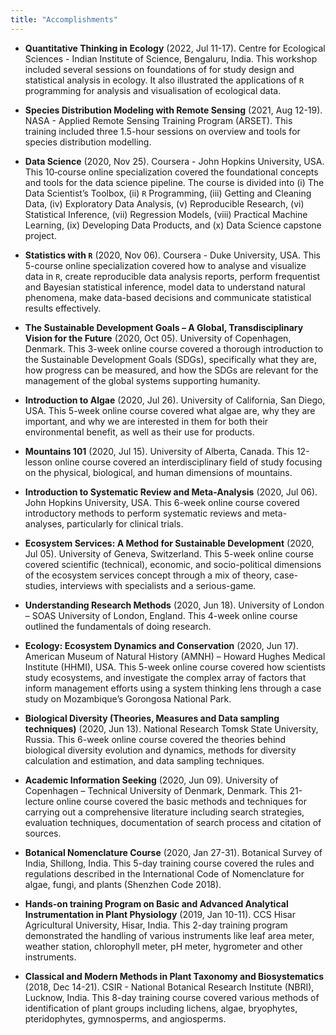 ```yaml
---
title: "Accomplishments"
---
```


- **Quantitative Thinking in Ecology** (2022, Jul 11-17). Centre for Ecological Sciences - Indian Institute of Science, Bengaluru, India. This workshop included several sessions on foundations of for study design and statistical analysis in ecology. It also illustrated the applications of `R` programming for analysis and visualisation of ecological data.

- **Species Distribution Modeling with Remote Sensing** (2021, Aug 12-19). NASA - Applied Remote Sensing Training Program (ARSET). This training included three 1.5-hour sessions on overview and tools for species distribution modelling.

- **Data Science** (2020, Nov 25). Coursera - John Hopkins University, USA. This 10‑course online specialization covered the foundational concepts and tools for the data science pipeline. The course is divided into (i) The Data Scientist’s Toolbox, (ii) `R` Programming, (iii) Getting and Cleaning Data, (iv) Exploratory Data Analysis, (v) Reproducible Research, (vi) Statistical Inference, (vii) Regression Models, (viii) Practical Machine Learning, (ix) Developing Data Products, and (x) Data Science capstone project. 

- **Statistics with `R`** (2020, Nov 06). Coursera - Duke University, USA. This 5-course online specialization covered how to analyse and visualize data in `R`, create reproducible data analysis reports, perform frequentist and Bayesian statistical inference, model data to understand natural phenomena, make data-based decisions and communicate statistical results effectively.

- **The Sustainable Development Goals – A Global, Transdisciplinary Vision for the Future** (2020, Oct 05). University of Copenhagen, Denmark. This 3-week online course covered a thorough introduction to the Sustainable Development Goals (SDGs), specifically what they are, how progress can be measured, and how the SDGs are relevant for the management of the global systems supporting humanity.

- **Introduction to Algae** (2020, Jul 26). University of California, San Diego, USA. This 5-week online course covered what algae are, why they are important, and why we are interested in them for both their environmental benefit, as well as their use for products.

- **Mountains 101** (2020, Jul 15). University of Alberta, Canada. This 12-lesson online course covered an interdisciplinary field of study focusing on the physical, biological, and human dimensions of mountains.

- **Introduction to Systematic Review and Meta-Analysis** (2020, Jul 06). John Hopkins University, USA. This 6-week online course covered introductory methods to perform systematic reviews and meta-analyses, particularly for clinical trials.

- **Ecosystem Services: A Method for Sustainable Development** (2020, Jul 05). University of Geneva, Switzerland. This 5-week online course covered scientific (technical), economic, and socio-political dimensions of the ecosystem services concept through a mix of theory, case-studies, interviews with specialists and a serious-game.

- **Understanding Research Methods** (2020, Jun 18). University of London -- SOAS University of London, England. This 4-week online course outlined the fundamentals of doing research.

- **Ecology: Ecosystem Dynamics and Conservation** (2020, Jun 17). American Museum of Natural History (AMNH) -- Howard Hughes Medical Institute (HHMI), USA. This 5-week online course covered how scientists study ecosystems, and investigate the complex array of factors that inform management efforts using a system thinking lens through a case study on Mozambique's Gorongosa National Park.

- **Biological Diversity (Theories, Measures and Data sampling techniques)** (2020, Jun 13). National Research Tomsk State University, Russia. This 6-week online course covered the theories behind biological diversity evolution and dynamics, methods for diversity calculation and estimation, and data sampling techniques.

- **Academic Information Seeking** (2020, Jun 09). University of Copenhagen -- Technical University of Denmark, Denmark. This 21-lecture online course covered the basic methods and techniques for carrying out a comprehensive literature including search strategies, evaluation techniques, documentation of search process and citation of sources.

- **Botanical Nomenclature Course** (2020, Jan 27-31). Botanical Survey of India, Shillong, India. This 5-day training course covered the rules and regulations described in the International Code of Nomenclature for algae, fungi, and plants (Shenzhen Code 2018).

- **Hands-on training Program on Basic and Advanced Analytical Instrumentation in Plant Physiology** (2019, Jan 10-11). CCS Hisar Agricultural University, Hisar, India. This 2-day training program demonstrated the handling of various instruments like leaf area meter, weather station, chlorophyll meter, pH meter, hygrometer and other instruments.

- **Classical and Modern Methods in Plant Taxonomy and Biosystematics** (2018, Dec 14-21). CSIR - National Botanical Research Institute (NBRI), Lucknow, India. This 8-day training course covered various methods of identification of plant groups including lichens, algae, bryophytes, pteridophytes, gymnosperms, and angiosperms.
